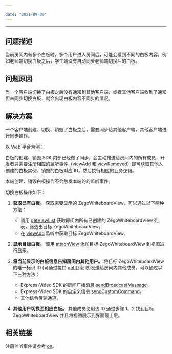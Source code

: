 ```yaml
---

date: "2021-09-09"
---
```


<Title>为什么各端看到的白板或者文件内容不同步？</Title>


---

## 问题描述

当前房间内有多个白板时，多个用户进入房间后，可能会看到不同的白板内容。例如老师端切换白板之后，学生端没有自动同步老师端切换后的白板。

## 问题原因

当一个客户端切换了白板之后没有通知到其他客户端，或者其他客户端收到了通知但未同步切换白板，就会出现白板内容不同步的情况。

## 解决方案
一个客户端创建、切换、销毁了白板之后，需要同步给其他客户端，其他客户端进行同步操作。

以 Web 平台为例：

白板的创建、销毁 SDK 内部已经做了同步，会主动推送给房间内的所有成员，开发者只需要注册相应的监听事件（viewAdd 和 viewRemoved）即可获取其他人创建的白板实例、销毁的白板对应 ID，然后执行相应的业务逻辑。

<Note title="说明">


本端创建、销毁白板操作不会触发本端的的监听事件。


</Note>




切换白板操作如下：

1. **获取已有白板。** 获取需要显示的 ZegoWhiteboardView，可以通过以下两种方法：
    - 调用 [getViewList](https://doc-zh.zego.im/article/api?doc=whiteboardview_API~javascript_web~class~ZegoExpressEngine#get-view-list) 获取房间内所有已创建的 ZegoWhiteboardView 列表，筛选出目标 ZegoWhiteboardView。
    - 在 [viewAdd](https://doc-zh.zego.im/article/api?doc=whiteboardview_API~javascript_web~interface~ZegoEvent#view-add) 监听中获取目标 ZegoWhiteboardView。

2. **显示目标白板。** 调用 [attachView](https://doc-zh.zego.im/article/api?doc=whiteboardview_API~javascript_web~class~ZegoExpressEngine#attach-view) 添加目标 ZegoWhiteboardView 到视图进行显示。

3. **将当前显示的白板信息告知房间内其他用户。** 将目标 ZegoWhiteboardView 的唯一标识 ID (可通过接口 [getID](https://doc-zh.zego.im/article/api?doc=whiteboardview_API~javascript_web~interface~ZegoWhiteboardView#get-id) 获取)发送给房间内其他成员，可以通过以下三种方法：
    - Express-Video SDK 的房间广播消息 [sendBroadcastMessage](https://doc-zh.zego.im/article/api?doc=Express_Video_SDK_API~javascript_web~class~ZegoExpressEngine#send-broadcast-message)。
    - Express-Video SDK 的自定义信令 [sendCustomCommand](https://doc-zh.zego.im/article/api?doc=Express_Video_SDK_API~javascript_web~class~ZegoExpressEngine#send-custom-command)。
    - 其他信令传输通道。
4. **其他用户切换至相应白板。** 其他成员使用该 ID 通过步骤 1、2 找到目标 ZegoWhiteboardView 并且将视图展示到界面最上层。

## 相关链接

注册监听事件请参考 [on](https://doc-zh.zego.im/article/api?doc=whiteboardview_API~javascript_web~class~ZegoExpressEngine#on)。
